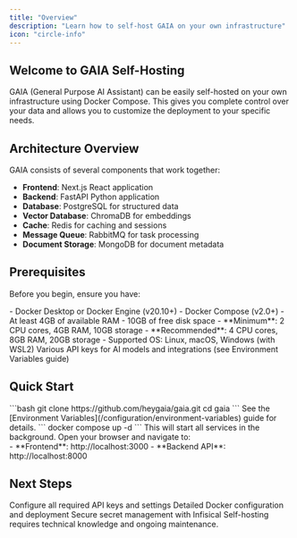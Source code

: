 ```yaml
---
title: "Overview"
description: "Learn how to self-host GAIA on your own infrastructure"
icon: "circle-info"
---
```


## Welcome to GAIA Self-Hosting

GAIA (General Purpose AI Assistant) can be easily self-hosted on your own infrastructure using Docker Compose. This gives you complete control over your data and allows you to customize the deployment to your specific needs.

## Architecture Overview

GAIA consists of several components that work together:

- **Frontend**: Next.js React application
- **Backend**: FastAPI Python application
- **Database**: PostgreSQL for structured data
- **Vector Database**: ChromaDB for embeddings
- **Cache**: Redis for caching and sessions
- **Message Queue**: RabbitMQ for task processing
- **Document Storage**: MongoDB for document metadata

## Prerequisites

Before you begin, ensure you have:

<AccordionGroup>
  <Accordion icon="docker" title="Docker & Docker Compose">
    - Docker Desktop or Docker Engine (v20.10+) - Docker Compose (v2.0+) - At
    least 4GB of available RAM - 10GB of free disk space
  </Accordion>

<Accordion icon="server" title="System Requirements">
  - **Minimum**: 2 CPU cores, 4GB RAM, 10GB storage - **Recommended**: 4 CPU
  cores, 8GB RAM, 20GB storage - Supported OS: Linux, macOS, Windows (with WSL2)
</Accordion>

  <Accordion icon="key" title="API Keys">
    Various API keys for AI models and integrations (see Environment Variables
    guide)
  </Accordion>
</AccordionGroup>

## Quick Start

<Steps>
  <Step title="Clone the Repository">
    ```bash
    git clone https://github.com/heygaia/gaia.git
    cd gaia
    ```
  </Step>
  <Step title="Set Up Environment Variables">
    See the [Environment Variables](/configuration/environment-variables) guide
    for details.
  </Step>
  <Step title="Start the Application">
    ```
    docker compose up -d
    ```
     This will start all services in the background.
  </Step>
  <Step title="Access GAIA">
    Open your browser and navigate to:  <br/>
     - **Frontend**: http://localhost:3000
     - **Backend API**: http://localhost:8000
  </Step>
</Steps>

## Next Steps

<CardGroup cols={2}>
  <Card
    title="Environment Variables"
    icon="gear"
    href="/configuration/environment-variables"
  >
    Configure all required API keys and settings
  </Card>
  <Card title="Docker Setup" icon="docker" href="/self-hosting/docker-setup">
    Detailed Docker configuration and deployment
  </Card>
  <Card
    title="Infisical Setup"
    icon="shield-check"
    href="/configuration/infisical-setup"
  >
    Secure secret management with Infisical
  </Card>
</CardGroup>


<Warning>
  Self-hosting requires technical knowledge and ongoing maintenance.
</Warning>
